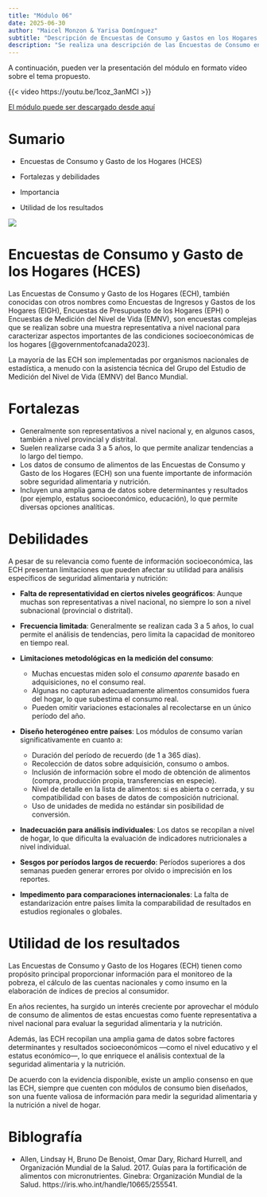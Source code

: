 ```yaml
---
title: "Módulo 06"
date: 2025-06-30
author: "Maicel Monzon & Yarisa Domínguez"
subtitle: "Descripción de Encuestas de Consumo y Gastos en los Hogares (HCES) en el modelado de dietas: Generalidades de las HCES y obtención de datos HCES"
description: "Se realiza una descripción de las Encuestas de Consumo en el modelado de dietas"
---
```




A continuación, pueden ver la presentación del módulo en formato vídeo sobre el tema propuesto.

{{< video https://youtu.be/1coz_3anMCI >}}

[El módulo puede ser descargado desde aquí](/static/videos/videomodulo06.zip)




# Sumario

-   Encuestas de Consumo y Gasto de los Hogares (HCES)

-   Fortalezas y debilidades

-   Importancia

-   Utilidad de los resultados

![](/static/images/micro3.png)

# Encuestas de Consumo y Gasto de los Hogares (HCES)

Las Encuestas de Consumo y Gasto de los Hogares (ECH), también conocidas con otros nombres como Encuestas de Ingresos y Gastos de los Hogares (EIGH), Encuestas de Presupuesto de los Hogares (EPH) o Encuestas de Medición del Nivel de Vida (EMNV), son encuestas complejas que se realizan sobre una muestra representativa a nivel nacional para caracterizar aspectos importantes de las condiciones socioeconómicas de los hogares [@governmentofcanada2023].

La mayoría de las ECH son implementadas por organismos nacionales de estadística, a menudo con la asistencia técnica del Grupo del Estudio de Medición del Nivel de Vida (EMNV) del Banco Mundial.

# Fortalezas

-   Generalmente son representativos a nivel nacional y, en algunos casos, también a nivel provincial y distrital.
-   Suelen realizarse cada 3 a 5 años, lo que permite analizar tendencias a lo largo del tiempo.
-   Los datos de consumo de alimentos de las Encuestas de Consumo y Gasto de los Hogares (ECH) son una fuente importante de información sobre seguridad alimentaria y nutrición.
-   Incluyen una amplia gama de datos sobre determinantes y resultados (por ejemplo, estatus socioeconómico, educación), lo que permite diversas opciones analíticas.

# Debilidades

A pesar de su relevancia como fuente de información socioeconómica, las ECH presentan limitaciones que pueden afectar su utilidad para análisis específicos de seguridad alimentaria y nutrición:

-   **Falta de representatividad en ciertos niveles geográficos**: Aunque muchas son representativas a nivel nacional, no siempre lo son a nivel subnacional (provincial o distrital).

-   **Frecuencia limitada**: Generalmente se realizan cada 3 a 5 años, lo cual permite el análisis de tendencias, pero limita la capacidad de monitoreo en tiempo real.

-   **Limitaciones metodológicas en la medición del consumo**:

    -   Muchas encuestas miden solo el *consumo aparente* basado en adquisiciones, no el consumo real.
    -   Algunas no capturan adecuadamente alimentos consumidos fuera del hogar, lo que subestima el consumo real.
    -   Pueden omitir variaciones estacionales al recolectarse en un único período del año.

-   **Diseño heterogéneo entre países**: Los módulos de consumo varían significativamente en cuanto a:

    -   Duración del período de recuerdo (de 1 a 365 días).
    -   Recolección de datos sobre adquisición, consumo o ambos.
    -   Inclusión de información sobre el modo de obtención de alimentos (compra, producción propia, transferencias en especie).
    -   Nivel de detalle en la lista de alimentos: si es abierta o cerrada, y su compatibilidad con bases de datos de composición nutricional.
    -   Uso de unidades de medida no estándar sin posibilidad de conversión.

-   **Inadecuación para análisis individuales**: Los datos se recopilan a nivel de hogar, lo que dificulta la evaluación de indicadores nutricionales a nivel individual.

-   **Sesgos por períodos largos de recuerdo**: Períodos superiores a dos semanas pueden generar errores por olvido o imprecisión en los reportes.

-   **Impedimento para comparaciones internacionales**: La falta de estandarización entre países limita la comparabilidad de resultados en estudios regionales o globales.

# Utilidad de los resultados

Las Encuestas de Consumo y Gasto de los Hogares (ECH) tienen como propósito principal proporcionar información para el monitoreo de la pobreza, el cálculo de las cuentas nacionales y como insumo en la elaboración de índices de precios al consumidor.

En años recientes, ha surgido un interés creciente por aprovechar el módulo de consumo de alimentos de estas encuestas como fuente representativa a nivel nacional para evaluar la seguridad alimentaria y la nutrición.

Además, las ECH recopilan una amplia gama de datos sobre factores determinantes y resultados socioeconómicos —como el nivel educativo y el estatus económico—, lo que enriquece el análisis contextual de la seguridad alimentaria y la nutrición.

De acuerdo con la evidencia disponible, existe un amplio consenso en que las ECH, siempre que cuenten con módulos de consumo bien diseñados, son una fuente valiosa de información para medir la seguridad alimentaria y la nutrición a nivel de hogar.

# Biblografía

-   Allen, Lindsay H, Bruno De Benoist, Omar Dary, Richard Hurrell, and Organización Mundial de la Salud. 2017. Guías para la fortificación de alimentos con micronutrientes. Ginebra: Organización Mundial de la Salud. https://iris.who.int/handle/10665/255541.

